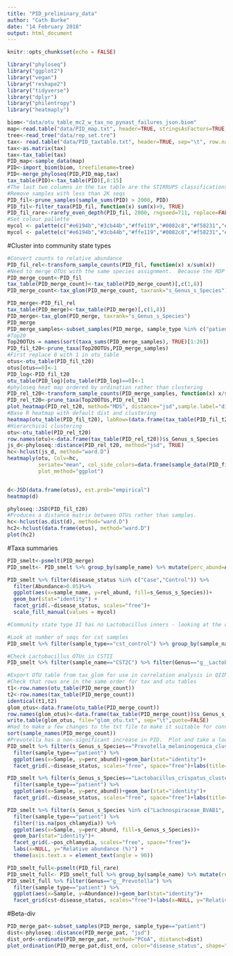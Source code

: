 ```yaml
---
title: "PID_preliminary_data"
author: "Cath Burke"
date: "14 February 2018"
output: html_document
---
```


```r
knitr::opts_chunk$set(echo = FALSE)
```

```r
library("phyloseq")
library("ggplot2")
library("vegan")
library("reshape2")
library("tidyverse")
library("dplyr")
library("philentropy")
library("heatmaply")

```
```r
biom<-"data/otu_table_mc2_w_tax_no_pynast_failures_json.biom"
map<-read.table("data/PID_map.txt", header=TRUE, stringsAsFactors=TRUE, sep="\t", row.names=1)
tree<-read_tree("data/rep_set.tre")
tax<- read.table("data/PID_taxtable.txt", header=TRUE, sep="\t", row.names=1)
tax<-as.matrix(tax)
tax<-tax_table(tax)
PID_map<-sample_data(map)
PID<-import_biom(biom, treefilename=tree)
PID<-merge_phyloseq(PID,PID_map,tax)
tax_table(PID)<-tax_table(PID)[,8:15]
#The last two columns in the tax table are the STIRRUPS classifications, the others are the RDP classficiations
#Remove samples with less than 2K seqs
PID_fil<-prune_samples(sample_sums(PID) > 2000, PID)
PID_fil<-filter_taxa(PID_fil, function(x) sum(x)>9, TRUE)
PID_fil_rare<-rarefy_even_depth(PID_fil, 2000, rngseed=711, replace=FALSE, trimOTUs=TRUE)
#Set colour pallette
mycol <- palette(c("#e6194b","#3cb44b","#ffe119","#0082c8","#f58231","#911eb4","#46f0f0","#f032e6","#d2f53c","#fabebe","#008080","#e6beff","#aa6e28","#fffac8","#800000","#aaffc3","#808000","#ffd8b1","#000080","#808080","#FFFFFF","#000000"))
mycol <- palette(c("#e6194b","#3cb44b","#ffe119","#0082c8","#f58231","#911eb4","#46f0f0","#f032e6","#d2f53c","#fabebe","#008080","#e6beff","#aa6e28","#fffac8","#800000","#aaffc3","#808000","#ffd8b1","#000080","#808080","#FFFFFF","#000000"))

```
#Cluster into community state types

```r


#Convert counts to relative abundance
PID_fil_rel<-transform_sample_counts(PID_fil, function(x) x/sum(x))
#Need to merge OTUs with the same species assignment.  Because the RDP tax strings don't always match at the higher levels for the STIRRUPs assignments, need to remove other columns from tax table for the merging to occur properly.
PID_merge_count<-PID_fil
tax_table(PID_merge_count)<-tax_table(PID_merge_count)[,c(1,8)]
PID_merge_count<-tax_glom(PID_merge_count, taxrank="s_Genus_s_Species")

PID_merge<-PID_fil_rel
tax_table(PID_merge)<-tax_table(PID_merge)[,c(1,8)]
PID_merge<-tax_glom(PID_merge, taxrank="s_Genus_s_Species")
PID_merge
PID_merge_samples<-subset_samples(PID_merge, sample_type %in% c("patient","cst_control"))
#Top20
Top20OTUs = names(sort(taxa_sums(PID_merge_samples), TRUE)[1:20])
PID_fil_t20<-prune_taxa(Top20OTUs,PID_merge_samples)
#First replace 0 with 1 in otu_table
otus<-otu_table(PID_fil_t20)
otus[otus==0]<-1
PID_log<-PID_fil_t20
otu_table(PID_log)[otu_table(PID_log)==0]<-1
#phyloseq heat map ordered by ordination rather than clustering
PID_rel_t20<-transform_sample_counts(PID_merge_samples, function(x) x/sum(x))
PID_rel_t20<-prune_taxa(Top20OTUs,PID_rel_t20)
plot_heatmap(PID_rel_t20, method="MDS", distance="jsd",sample.label="disease_status", taxa.label="s_Genus_s_Species", taxa.order="s_Genus_s_Species", trans=log_trans(2),low="#66CCFF", high="#000033",na.value="white")
#Base R heatmap with default dist and clustering
heatmap(otu_table(PID_fil_t20), labRow=(data.frame(tax_table(PID_fil_t20))$s_Genus_s_Species), labCol=sample_data(PID_fil_t20)$disease_status)
#Hierarchical clustering
otu<-otu_table(PID_rel_t20)
row.names(otu)<-data.frame(tax_table(PID_rel_t20))$s_Genus_s_Species
js_d<-phyloseq::distance(PID_rel_t20, method="jsd", TRUE)
hc<-hclust(js_d, method="ward.D")
heatmaply(otu, Colv=hc,
          seriate="mean", col_side_colors=data.frame(sample_data(PID_fil_t20)[,c(2,5,7)]), fontsize_row = 6, fontsize_col = 6,
          plot_method="ggplot")


d<-JSD(data.frame(otus), est.prob="empirical")
heatmap(d)

phyloseq::JSD(PID_fil_t20)
#Produces a distance matrix between OTUs rather than samples.
hc<-hclust(as.dist(d), method="ward.D")
hc2<-hclust(data.frame(otus), method="ward.D")
plot(hc2)

```

#Taxa summaries

```r
PID_smelt<-psmelt(PID_merge)
PID_smelt<- PID_smelt %>% group_by(sample_name) %>% mutate(perc_abund=Abundance/sum(Abundance)*100)

PID_smelt %>% filter(disease_status %in% c("Case","Control")) %>%
  filter(Abundance>0.05)%>%
  ggplot(aes(x=sample_name, y=rel_abund, fill=s_Genus_s_Species))+
  geom_bar(stat="identity") +
  facet_grid(.~disease_status, scales="free")+
  scale_fill_manual(values = mycol)

#Community state type II has no Lactobacillus inners - looking at the controls now to examine this further.

#Look at number of seqs for cst samples
PID_smelt %>% filter(sample_type=="cst_control") %>% group_by(sample_name) %>% summarise (sum=sum(Abundance))

#Check Lactobacillus OTUs in CSTII
PID_smelt %>% filter(sample_name=="CST2C") %>% filter(Genus=="g__Lactobacillus") %>% select(OTU,Abundance, rel_abund,Genus,Species,s_Genus_s_Species) %>% arrange

#Export OTU table from tax_glom for use in correlation analysis in QIIME.
#Check that rows are in the same order for tax and otu tables
t1<-row.names(otu_table(PID_merge_count))
t2<-row.names(tax_table(PID_merge_count))
identical(t1,t2)
glom_otus<-data.frame(otu_table(PID_merge_count))
row.names(glom_otus)<-data.frame(tax_table(PID_merge_count))$s_Genus_s_Species
write.table(glom_otus, file="glom_otu.txt", sep="\t",quote=FALSE)
#Had to make a few changes to the txt file to make it suitable for conversion to biom table and qiime use.  Add #OTUId as first column header, change underscores in speceis names to .
sort(sample_names(PID_merge_count))
#Prevotella has a non-significant increase in PID.  Plot and take a look
PID_smelt %>% filter(s_Genus_s_Species=="Prevotella_melaninogenica_cluster") %>%
  filter(sample_type=="patient") %>%
  ggplot(aes(x=Sample, y=perc_abund))+geom_bar(stat="identity")+
  facet_grid(.~disease_status, scales="free", space="free")+labs(title="Prevotella melaninogenica cluster relative abundance", x=NULL, y="Relative abundance (%)") + theme(axis.text.x = element_text(angle = 90))

PID_smelt %>% filter(s_Genus_s_Species=="Lactobacillus_crispatus_cluster") %>%
  filter(sample_type=="patient") %>%
  ggplot(aes(x=Sample, y=perc_abund))+geom_bar(stat="identity")+
  facet_grid(.~disease_status, scales="free", space="free")+labs(title="Lactobacillus_crispatus_cluster relative abundance", x=NULL, y="Relative abundance (%)") + theme(axis.text.x = element_text(angle = 90))

PID_smelt %>% filter(s_Genus_s_Species %in% c("Lachnospiraceae_BVAB1", "Megasphaera_micronuciformis","Eggerthella_sinensis","Aerococcus_christensenii","Atopobium_vaginae","Parvimonas_micra","Prevotella_cluster2","Dialister_micraerophilus","Sneathia_amnii")) %>%
  filter(sample_type=="patient") %>%
  filter(!is.na(pos_chlamydia)) %>%
  ggplot(aes(x=Sample, y=perc_abund, fill=s_Genus_s_Species))+
  geom_bar(stat="identity")+
  facet_grid(.~pos_chlamydia, scales="free", space="free")+
  labs(x=NULL, y="Relative abundance (%)") + 
  theme(axis.text.x = element_text(angle = 90))

PID_smelt_full<-psmelt(PID_fil_rare)
PID_smelt_full<- PID_smelt_full %>% group_by(sample_name) %>% mutate(rel_abund=Abundance/sum(Abundance))
PID_smelt_full %>% filter(Genus=="g__Prevotella") %>%
  filter(sample_type=="patient") %>%
  ggplot(aes(x=Sample, y=Abundance))+geom_bar(stat="identity")+
  facet_grid(cst~disease_status, scales="free")+labs(x=NULL, y="Relative abundance (%)") + theme(axis.text.x = element_text(angle = 90))

```
#Beta-div
```r
PID_merge_pat<-subset_samples(PID_merge, sample_type=="patient")
dist<-phyloseq::distance(PID_merge_pat, "jsd")
dist_ord<-ordinate(PID_merge_pat, method="PCoA", distanct=dist)
plot_ordination(PID_merge_pat,dist_ord, color="disease_status", shape="cst")
```

